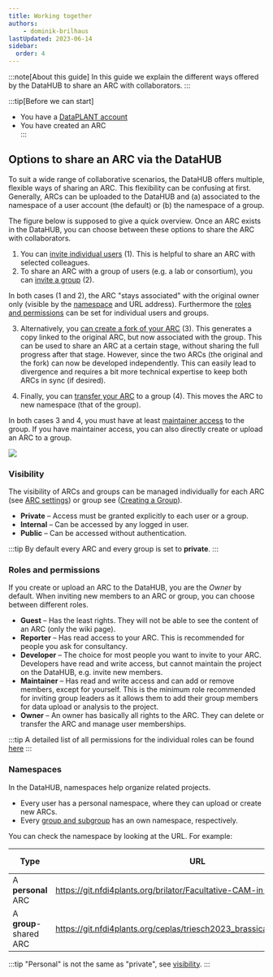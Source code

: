 ```yaml
---
title: Working together
authors: 
    - dominik-brilhaus
lastUpdated: 2023-06-14
sidebar:
  order: 4
---
```



:::note[About this guide]
In this guide we explain the different ways offered by the DataHUB to share an ARC with collaborators.
:::

:::tip[Before we can start]
- You have a [DataPLANT account](https://register.nfdi4plants.org)
- You have created an ARC  
:::

## Options to share an ARC via the DataHUB

To suit a wide range of collaborative scenarios, the DataHUB offers multiple, flexible ways of sharing an ARC.
This flexibility can be confusing at first. Generally, ARCs can be uploaded to the DataHUB and (a) associated to the namespace of a user account (the default) or (b) the namespace of a group.

The figure below is supposed to give a quick overview. Once an ARC exists in the DataHUB, you can choose between these options to share the ARC with collaborators.

1. You can [invite individual users](/nfdi4plants.knowledgebase/datahub/datahub-invite-collaborators) (1). This is helpful to share an ARC with selected colleagues.
2. To share an ARC with a group of users (e.g. a lab or consortium), you can [invite a group](/nfdi4plants.knowledgebase/datahub/datahub-invite-collaborators) (2).

In both cases (1 and 2), the ARC "stays associated" with the original owner only (visible by the [namespace](#namespaces) and URL address). Furthermore the [roles and permissions](#roles-and-permissions) can be set for individual users and groups.

3. Alternatively, you [can create a fork of your ARC](/nfdi4plants.knowledgebase/datahub/datahub-arc-fork) (3). This generates a copy linked to the original ARC, but now associated with the group. This can be used to share an ARC at a certain stage, without sharing the full progress after that stage. However, since the two ARCs (the original and the fork) can now be developed independently. This can easily lead to divergence and requires a bit more technical expertise to keep both ARCs in sync (if desired).

4. Finally, you can [transfer your ARC](/nfdi4plants.knowledgebase/datahub/datahub-arc-settings#advanced-settings) to a group (4). This moves the ARC to new namespace (that of the group).

In both cases 3 and 4, you must have at least [maintainer access](#roles-and-permissions) to the group.
If you have maintainer access, you can also directly create or upload an ARC to a group.

![](@images/datahub/arc-sharing.drawio.png)

### Visibility

The visibility of ARCs and groups can be managed individually for each ARC (see [ARC settings](/nfdi4plants.knowledgebase/datahub/datahub-arc-settings)) or group see ([Creating a Group](/nfdi4plants.knowledgebase/datahub/datahub-groups)).

- **Private** &ndash; Access must be granted explicitly to each user or a group.
- **Internal** &ndash; Can be accessed by any logged in user.
- **Public** &ndash; Can be accessed without authentication.  

:::tip
By default every ARC and every group is set to **private**.
:::

### Roles and permissions

If you create or upload an ARC to the DataHUB, you are the *Owner* by default.
When inviting new members to an ARC or group, you can choose between different roles.

- **Guest** &ndash; Has the least rights. They will not be able to see the content of an ARC (only the wiki page).
- **Reporter** &ndash; Has read access to your ARC. This is recommended for people you ask for consultancy.
- **Developer** &ndash; The choice for most people you want to invite to your ARC. Developers have read and write access, but cannot maintain the project on the DataHUB, e.g. invite new members.
- **Maintainer** &ndash; Has read and write access and can add or remove members, except for yourself. This is the minimum role recommended for inviting group leaders as it allows them to add their group members for data upload or analysis to the project.
- **Owner** &ndash; An owner has basically all rights to the ARC. They can delete or transfer the ARC and manage user memberships.

:::tip
A detailed list of all permissions for the individual roles can be found [here](https://docs.gitlab.com/ee/user/permissions.html)
:::

### Namespaces

In the DataHUB, namespaces help organize related projects.

- Every user has a personal namespace, where they can upload or create new ARCs.
- Every [group and subgroup](/nfdi4plants.knowledgebase/datahub/datahub-groups) has an own namespace, respectively.

You can check the namespace by looking at the URL. For example:

Type | URL | Namespace | Display Name
--- | --- | --- | ---
A **personal** ARC | https://git.nfdi4plants.org/brilator/Facultative-CAM-in-Talinum | `brilator` | Dominik Brilhaus
A **group**-shared ARC | https://git.nfdi4plants.org/ceplas/triesch2023_brassicaceae_transposons | `ceplas` | CEPLAS

:::tip
"Personal" is not the same as "private", see [visibility](#visibility).
:::